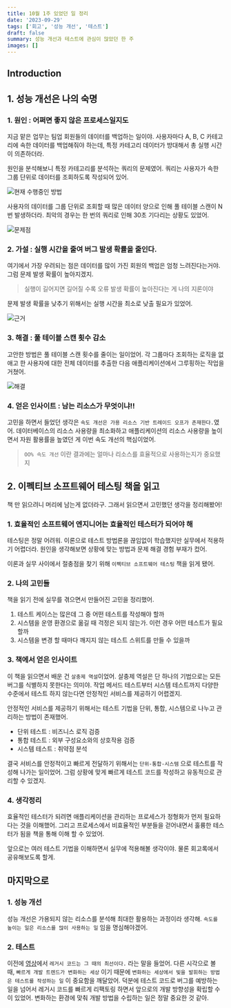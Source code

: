 ```yaml
---
title: 10월 1주 있었던 일 정리
date: '2023-09-29'
tags: ['회고', '성능 개선', '테스트']
draft: false
summary: 성능 개선과 테스트에 관심이 많았던 한 주
images: []
---
```


## Introduction

<TOCInline toc={props.toc} exclude="Introduction" />

## 1. 성능 개선은 나의 숙명

### 1. 원인 : 어쩌면 좋지 않은 프로세스일지도

지금 맡은 업무는 팀업 회원들의 데이터를 백업하는 일이야.
사용자마다 A, B, C 카테고리에 속한 데이터를 백업해줘야 하는데, 특정 카테고리 데이터가 방대해서 총 실행 시간이 의존하더라.

원인을 분석해보니 특정 카테고리를 분석하는 쿼리의 문제였어.
쿼리는 사용자가 속한 그룹 단위로 데이터를 조회하도록 작성되어 있어.

![현재 수행중인 방법](/static/images/10m1w/1.png)

사용자의 데이터를 그룹 단위로 조회할 때 많은 데이터 양으로 인해 풀 테이블 스캔이 N 번 발생하더라.
최악의 경우는 한 번의 쿼리로 인해 30초 기다리는 상황도 있었어.

![문제점](/static/images/10m1w/2.png)

### 2. 가설 : 실행 시간을 줄여 버그 발생 확률을 줄인다.

여기에서 가장 우려되는 점은 데이터를 많이 가진 회원의 백업은 엄청 느려진다는거야.
그럼 문제 발생 확률이 높아지겠지.

> 실행이 길어지면 길어질 수록 오류 발생 확률이 높아진다는 게 나의 지론이야

문제 발생 확률을 낮추기 위해서는 실행 시간을 최소로 낮출 필요가 있었어.

![근거](/static/images/10m1w/4.png)

### 3. 해결 : 풀 테이블 스캔 횟수 감소

고안한 방법은 풀 테이블 스캔 횟수를 줄이는 일이었어.
각 그룹마다 조회하는 로직을 없애고 한 사용자에 대한 전체 데이터를 추출한 다음 애플리케이션에서 그루핑하는 작업을 거쳤어.

![해결](/static/images/10m1w/3.png)

### 4. 얻은 인사이트 : 남는 리소스가 무엇이냐!!

고민을 하면서 들었던 생각은 `속도 개선은 가용 리소스 기반 트레이드 오프가 존재한다.`였어.
데이터베이스의 리소스 사용량을 최소화하고 애플리케이션의 리소스 사용량을 높이면서 자원 활용률을 높였던 게 이번 속도 개선의 핵심이었어.

> `OO% 속도 개선` 이란 결과에는 얼마나 리소스를 효율적으로 사용하는지가 중요했지

## 2. 이펙티브 소프트웨어 테스팅 책을 읽고

책 만 읽으려니 머리에 남는게 없더라구. 그래서 읽으면서 고민했던 생각을 정리해봤어!

### 1. 효율적인 소프트웨어 엔지니어는 효율적인 테스터가 되어야 해

테스팅은 정말 어려워. 이론으로 테스트 방법론을 끊임없이 학습했지만 실무에서 적용하기 어렵더라.
원인을 생각해보면 상황에 맞는 방법과 문제 해결 경험 부재가 컸어.

이론과 실무 사이에서 절충점을 찾기 위해 `이펙티브 소프트웨어 테스팅` 책을 읽게 됐어.

### 2. 나의 고민들

책을 읽기 전에 실무를 겪으면서 만들어진 고민을 정리했어.

1. 테스트 케이스는 많은데 그 중 어떤 테스트를 작성해야 할까
2. 시스템을 운영 환경으로 옮길 때 걱정은 되지 않는가. 이런 경우 어떤 테스트가 필요할까
3. 시스템을 변경 할 때마다 깨지지 않는 테스트 스위트를 만들 수 있을까

### 3. 책에서 얻은 인사이트

이 책을 읽으면서 배운 건 `살충제 역설`이었어. 살충제 역설은 단 하나의 기법으로는 모든 버그를 식별하지 못한다는 의미야.
작업 메서드 테스트부터 시스템 테스트까지 다양한 수준에서 테스트 하지 않는다면 안정적인 서비스를 제공하기 어렵겠지.

안정적인 서비스를 제공하기 위해서는 테스트 기법을 단위, 통합, 시스템으로 나누고 관리하는 방법이 존재했어.

- 단위 테스트 : 비즈니스 로직 검증
- 통합 테스트 : 외부 구성요소와의 상호작용 검증
- 시스템 테스트 : 취약점 분석

결국 서비스를 안정적이고 빠르게 전달하기 위해서는 `단위-통합-시스템` 으로 테스트를 작성해 나가는 일이었어.
그럼 상황에 맞게 빠르게 테스트 코드를 작성하고 유동적으로 관리할 수 있겠지.

### 4. 생각정리

효율적인 테스터가 되려면 애플리케이션을 관리하는 프로세스가 정형화가 먼저 필요하다는 것을 이해했어.
그리고 프로세스에서 비효율적인 부분들을 걷어내면서 훌륭한 테스터가 됨을 책을 통해 이해 할 수 있었어.

앞으로는 여러 테스트 기법을 이해하면서 실무에 적용해볼 생각이야. 물론 회고록에서 공유해보도록 할게.

## 마지막으로

### 1. 성능 개선

성능 개선은 가용되지 않는 리소스를 분석해 최대한 활용하는 과정이라 생각해.
`속도를 높이는 일은 리소스를 많이 사용하는 일` 임을 명심해야겠어.

### 2. 테스트

이전에 [영상](https://www.youtube.com/watch?v=3H4umWD5bwI)에서 `레거시 코드는 그 때의 최선이다.` 라는 말을 들었어.
다른 시각으로 볼 때, `빠르게 개발 트렌드가 변화하는 세상` 이기 때문에 `변화하는 세상에서 빛을 발휘하는 방법은 테스트를 작성하는 일` 이 중요함을 깨달았어.
덕분에 테스트 코드로 버그를 예방하는 일을 넘어서 레거시 코드를 빠르게 리팩토링 하면서 앞으로의 개발 방향성을 확립할 수 이 있었어.
변화하는 환경에 맞춰 개발 방법을 수립하는 일은 정말 중요한 것 같아.
